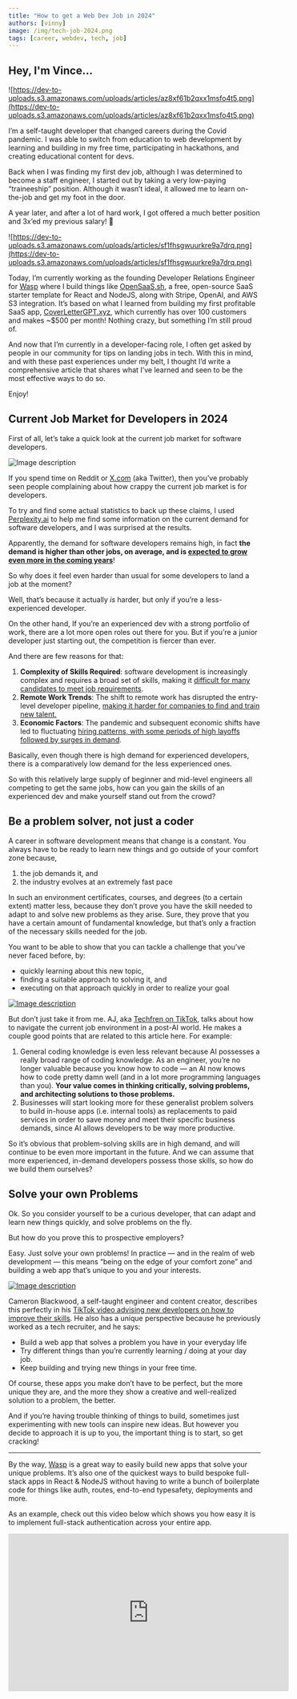 ```yaml
---
title: "How to get a Web Dev Job in 2024"
authors: [vinny]
image: /img/tech-job-2024.png
tags: [career, webdev, tech, job]
---
```


## Hey, I'm Vince...

![https://dev-to-uploads.s3.amazonaws.com/uploads/articles/az8xf61b2qxx1msfo4t5.png](https://dev-to-uploads.s3.amazonaws.com/uploads/articles/az8xf61b2qxx1msfo4t5.png)

I’m a self-taught developer that changed careers during the Covid pandemic. I was able to switch from education to web development by learning and building in my free time, participating in hackathons, and creating educational content for devs.

Back when I was finding my first dev job, although I was determined to become a staff engineer, I started out by taking a very low-paying “traineeship” position. Although it wasn’t ideal, it allowed me to learn on-the-job and get my foot in the door.

A year later, and after a lot of hard work, I got offered a much better position and 3x’ed my previous salary! 🤯

![https://dev-to-uploads.s3.amazonaws.com/uploads/articles/sf1fhsgwuurkre9a7drq.png](https://dev-to-uploads.s3.amazonaws.com/uploads/articles/sf1fhsgwuurkre9a7drq.png)

Today, I’m currently working as the founding Developer Relations Engineer for [Wasp](https://wasp.sh) where I build things like [OpenSaaS.sh](http://opensaas.sh/),  a free, open-source SaaS starter template for React and NodeJS, along with Stripe, OpenAI, and AWS S3 integration. It’s based on what I learned from building my first profitable SaaS app, [CoverLetterGPT.xyz](http://coverlettergpt.xyz/), which currently has over 100 customers and makes ~$500 per month! Nothing crazy, but something I’m still proud of.

And now that I’m currently in a developer-facing role, I often get asked by people in our community for tips on landing jobs in tech. With this in mind, and with these past experiences under my belt, I thought I’d write a comprehensive article that shares what I’ve learned and seen to be the most effective ways to do so.

Enjoy!

## Current Job Market for Developers in 2024

First of all, let’s take a quick look at the current job market for software developers.

![Image description](https://dev-to-uploads.s3.amazonaws.com/uploads/articles/7lmohbs24ds94kwxo9dt.png)

If you spend time on Reddit or [X.com](http://X.com) (aka Twitter), then you’ve probably seen people complaining about how crappy the current job market is for developers.

To try and find some actual statistics to back up these claims, I used [Perplexity.ai](http://Perplexity.ai) to help me find some information on the current demand for software developers, and I was surprised at the results.

Apparently, the demand for software developers remains high, in fact **the demand is higher than other jobs, on average, and is [expected to grow even more in the coming years](https://icts.io/2024/02/01/5-predictions-on-software-development-jobs-in-2024)**!

So why does it feel even harder than usual for some developers to land a job at the moment?

Well, that’s because it actually _is_ harder, but only if you’re a less-experienced developer.

On the other hand, If you’re an experienced dev with a strong portfolio of work, there are a lot more open roles out there for you. But if you’re a junior developer just starting out, the competition is fiercer than ever.

And there are few reasons for that:

1. **Complexity of Skills Required**: software development is increasingly complex and requires a broad set of skills, making it [difficult for many candidates to meet job requirements](https://nxtide.com/the-global-shortage-of-software-developers-and-its-serious-implication-in-the-comming-years/).
2. **Remote Work Trends**: The shift to remote work has disrupted the entry-level developer pipeline, [making it harder for companies to find and train new talent.](https://www.revelo.com/blog/software-developer-shortage-us)
3. **Economic Factors**: The pandemic and subsequent economic shifts have led to fluctuating [hiring patterns, with some periods of high layoffs followed by surges in demand](https://icts.io/2024/02/01/5-predictions-on-software-development-jobs-in-2024).

Basically, even though there is high demand for experienced developers, there is a comparatively low demand for the less experienced ones.

So with this relatively large supply of beginner and mid-level engineers all competing to get the same jobs, how can you gain the skills of an experienced dev and make yourself stand out from the crowd?

## Be a problem solver, not just a coder

A career in software development means that change is a constant. You always have to be ready to learn new things and go outside of your comfort zone because,

1. the job demands it, and
2. the industry evolves at an extremely fast pace

In such an environment certificates, courses, and degrees (to a certain extent) matter less, because they don’t prove you have the skill needed to adapt to and solve new problems as they arise. Sure, they prove that you have a certain amount of fundamental knowledge, but that’s only a fraction of the necessary skills needed for the job.

You want to be able to show that you can tackle a challenge that you’ve never faced before, by:

- quickly learning about this new topic,
- finding a suitable approach to solving it, and
- executing on that approach quickly in order to realize your goal

[![Image description](https://dev-to-uploads.s3.amazonaws.com/uploads/articles/2lbjy6ikx8iy9lb3ngx5.png)](https://www.tiktok.com/@techfren/video/7361777687158983943)

But don’t just take it from me. AJ, aka [Techfren on TikTok](https://www.tiktok.com/@techfren/video/7361777687158983943), talks about how to navigate the current job environment in a post-AI world. He makes a couple good points that are related to this article here. For example:

1. General coding knowledge is even less relevant because AI possesses a really broad range of coding knowledge. As an engineer, you’re no longer valuable because you know how to code — an AI now knows how to code pretty damn well (and in a lot more programming languages than you). **Your value comes in thinking critically, solving problems, and architecting solutions to those problems.**
2. Businesses will start looking more for these generalist problem solvers to build in-house apps (i.e. internal tools) as replacements to paid services in order to save money and meet their specific business demands, since AI allows developers to be way more productive.

So it’s obvious that problem-solving skills are in high demand, and will continue to be even more important in the future. And we can assume that more experienced, in-demand developers possess those skills, so how do we build them ourselves?

## Solve your own Problems

Ok. So you consider yourself to be a curious developer, that can adapt and learn new things quickly, and solve problems on the fly.

But how do you prove this to prospective employers?

Easy. Just solve your own problems! In practice — and in the realm of web development — this means “being on the edge of your comfort zone” and building a web app that’s unique to you and your interests.

[![Image description](https://dev-to-uploads.s3.amazonaws.com/uploads/articles/n06z1ktgs70g5c7cv2r7.png)](https://tiktok.com/@cameronblackwoodcode/video/7364455582981524768)

Cameron Blackwood, a self-taught engineer and content creator, describes this perfectly in his [TikTok video advising new developers on how to improve their skills](https://tiktok.com/@cameronblackwoodcode/video/7364455582981524768). He also has a unique perspective because he previously worked as a tech recruiter, and he says:

- Build a web app that solves a problem you have in your everyday life
- Try different things than you’re currently learning / doing at your day job.
- Keep building and trying new things in your free time.

Of course, these apps you make don’t have to be perfect, but the more unique they are, and the more they show a creative and well-realized solution to a problem, the better.

And if you’re having trouble thinking of things to build, sometimes just experimenting with new tools can inspire new ideas. But however you decide to approach it is up to you, the important thing is to start, so get cracking!

---

By the way, [Wasp](https://wasp.sh) is a great way to easily build new apps that solve your unique problems. It’s also one of the quickest ways to build bespoke full-stack apps in React & NodeJS without having to write a bunch of boilerplate code for things like auth, routes, end-to-end typesafety, deployments and more.

As an example, check out this video below which shows you how easy it is to implement full-stack authentication across your entire app.

<iframe width="560" height="315" src="https://www.youtube.com/embed/Qiro77q-ulI?si=Crg8qXDOqQaQZK-C" title="YouTube video player" frameborder="0" allow="accelerometer; autoplay; clipboard-write; encrypted-media; gyroscope; picture-in-picture; web-share" referrerpolicy="strict-origin-when-cross-origin" allowfullscreen />

---

## Do the grunt work

![ok](https://media2.giphy.com/media/v1.Y2lkPTc5MGI3NjExa2s1d3J6dmQ2ZHc3b2RsYXQxdnFhOWR5Z3licmhjajdxZ2N3anBsOCZlcD12MV9pbnRlcm5hbF9naWZfYnlfaWQmY3Q9Zw/AYECTMLNS4o67dCoeY/giphy.gif)

As I was writing this article, I was lucky enough to come across [this tweet from Jonathan Stern](https://x.com/jonathanrstern/status/1792220536837230723) where he talks about advice he found extremely valuable when he started his first dev job.

Before that job, Jonathan wrote an email to Replit's CEO, [Amjad Masad](https://x.com/amasad) and asked for advice when starting his first job as a software developer.

Here's what Amjad said:

> Two ways to prove yourself and make yourself indispensable:
>
> 1. be incredibly productive and inventive -- which is really hard to do when you're starting out
>
> 2. do the boring work that no one wants to do
>
> **#2 is available for everyone, it just requires effort and discipline but no one does it, so I would suggest doing that. Incidentally, #2 can often lead to #1 in interesting ways.**

Now, even though this is advice for developers who already have a job, I think it is advice that a lot of less experienced devs also looking for jobs should hear.

Amjad’s advice in a broader sense is to basically lower your expectations at first and work hard. Doing the boring work that no one wants to do also might mean doing work that you’re not keen on, but it will benefit you in the long run.

This could also mean taking on jobs that aren’t exactly what you wished for earlier on, and doing the grunt work, in order to become that “indispensable” developer that any employer would love to have on their team.

## Be a Good Person

This advice is very general, and can apply to just about any job (or anything), but being a good person to work with is probably a lot more valuable and overlooked than most job seekers imagine.

Once you’ve met the job requirements, a lot of what makes you attractive to prospective employers is whether they could imagine working in a team with you or not. And while that may seem simple and straightforward from the outside, it’s actually a lot harder to put into practice.

![Image description](https://dev-to-uploads.s3.amazonaws.com/uploads/articles/3s990jfmwryfx8gk9xw5.gif)

Think about it.

You’ll be working on a team with lots of different personalities. Tasks can get complex, deadlines get tight, and the work can get messy. Mistakes will be definitely be made.

_Are you the type of person to lose their sense of humor under pressure?_

_How will you react when someone blames you for a mistake you weren’t directly responsible for?_

_Do you communicate openly and effectively with your team?_

_Will you stay humble and conscientious after 1 year of hard work with no raise? Will you stay humble and conscientious after 1 year of hard work, lots of praise, and a sweet raise (this is probably even harder)?_

Being a honest, open, and genuine are valuable traits that are hard to come by, and people can often tell in an instant if you’re that type of person or not. And it’s these type of people, when put up against other candidates that also meet the job requirements, that ultimately end up getting the job offer.

## More Effort into Less Applications

One of the things that I and a lot of other employers complain about is when job applicants put little to no effort into their applications. The worst offense is when the application is obviously just a copy-and-paste effort.

![typing](https://media0.giphy.com/media/v1.Y2lkPTc5MGI3NjExNW0wMm03N3IwaTdlcWdtcHd4MXpsZWV5ZDVkMXBzOGQ5ZWVlNG9vaCZlcD12MV9pbnRlcm5hbF9naWZfYnlfaWQmY3Q9Zw/13GIgrGdslD9oQ/giphy.webp)

Employers hate this because it’s an obvious sign of how you will work on the job. If your job application is done lazily, then it’s very likely your work on the job will be performed similarly (or worse!).

That’s why I think it’s best to put more of your effort into fewer job applications.

There is no magic number, but whenever I was applying to jobs there were always 2 or 3 that I was _really_ excited about. So those were the only ones I applied to, and I put a lot of thought and effort into these applications.

![Image description](https://dev-to-uploads.s3.amazonaws.com/uploads/articles/0kvjr8y8gcc4switxoga.png)

Besides making [my own portfolio with descriptions and learning objectives for my projects](https://vincanger.github.io/), I would also create some form of extra content that was related to the job application. In some instances, this was a simple example app, or in others an explainer video or article.

What was important was that these extra pieces of content were attempts at solving the problems or tasks presented in the job description, to show that I can do that type of work well, and that I’m eager and willing to _do the grunt work._

My assumption was that most other applicants wouldn’t go to these lengths when applying and therefore my application would stand out from the crowd, and it worked well as I got asked to interview for many of those positions even without a lot of prior experience!

## Now Get That Job…

The software developer job market is changing. It makes sense because the role of the software developer is also constantly evolving, and now that we’re entering the era of AI, these roles are evolving at an even faster pace.

This means, as employers adapt, they’ll probably continue to look for the developers that can prove they’re able to keep up with all these developments, and utilize the tools at hand to solve problems faced in the world around us.

So if you’re able to prove this, while being a conscientious and humble worker, than you probably won’t have such a hard time finding that sweet tech job you’ve always wanted. It’s just a matter of putting in the focus and energy on the right things now, which at times may be hard, that will make the process of finding a job later a whole lot easier.

Thanks for reading and happy job hunting.
